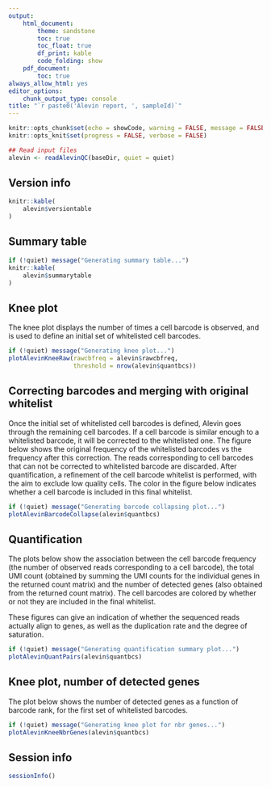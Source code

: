 ```yaml
---
output: 
    html_document:
        theme: sandstone
        toc: true
        toc_float: true
        df_print: kable
        code_folding: show
    pdf_document:
        toc: true
always_allow_html: yes
editor_options: 
    chunk_output_type: console
title: "`r paste0('Alevin report, ', sampleId)`"
---
```


```r
knitr::opts_chunk$set(echo = showCode, warning = FALSE, message = FALSE)
knitr::opts_knit$set(progress = FALSE, verbose = FALSE)
```

```r
## Read input files
alevin <- readAlevinQC(baseDir, quiet = quiet)
```

## Version info

```r
knitr::kable(
    alevin$versiontable
)
```

## Summary table

```r
if (!quiet) message("Generating summary table...")
knitr::kable(
    alevin$summarytable
)
```

## Knee plot

The knee plot displays the number of times a cell barcode is observed, and is
used to define an initial set of whitelisted cell barcodes.

```r
if (!quiet) message("Generating knee plot...")
plotAlevinKneeRaw(rawcbfreq = alevin$rawcbfreq, 
                  threshold = nrow(alevin$quantbcs))
```

## Correcting barcodes and merging with original whitelist

Once the initial set of whitelisted cell barcodes is defined, Alevin goes
through the remaining cell barcodes. If a cell barcode is similar enough to a
whitelisted barcode, it will be corrected to the whitelisted one. The figure
below shows the original frequency of the whitelisted barcodes vs the frequency
after this correction. The reads corresponding to cell barcodes that can not be
corrected to whitelisted barcode are discarded. After quantification, a
refinement of the cell barcode whitelist is performed, with the aim to exclude
low quality cells. The color in the figure below indicates whether a cell
barcode is included in this final whitelist.

```r
if (!quiet) message("Generating barcode collapsing plot...")
plotAlevinBarcodeCollapse(alevin$quantbcs)
```

## Quantification

The plots below show the association between the cell barcode frequency (the
number of observed reads corresponding to a cell barcode), the total UMI count
(obtained by summing the UMI counts for the individual genes in the returned
count matrix) and the number of detected genes (also obtained from the returned
count matrix). The cell barcodes are colored by whether or not they are included
in the final whitelist.

These figures can give an indication of whether the sequenced reads actually
align to genes, as well as the duplication rate and the degree of saturation.

```r
if (!quiet) message("Generating quantification summary plot...")
plotAlevinQuantPairs(alevin$quantbcs)
```

## Knee plot, number of detected genes

The plot below shows the number of detected genes as a function of barcode rank,
for the first set of whitelisted barcodes.

```r
if (!quiet) message("Generating knee plot for nbr genes...")
plotAlevinKneeNbrGenes(alevin$quantbcs)
```


## Session info

```r
sessionInfo()
```

